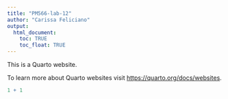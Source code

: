 ```yaml
---
title: "PM566-lab-12"
author: "Carissa Feliciano"
output:
  html_document:
    toc: TRUE
    toc_float: TRUE
---
```


This is a Quarto website.

To learn more about Quarto websites visit <https://quarto.org/docs/websites>.

```r
1 + 1
```
